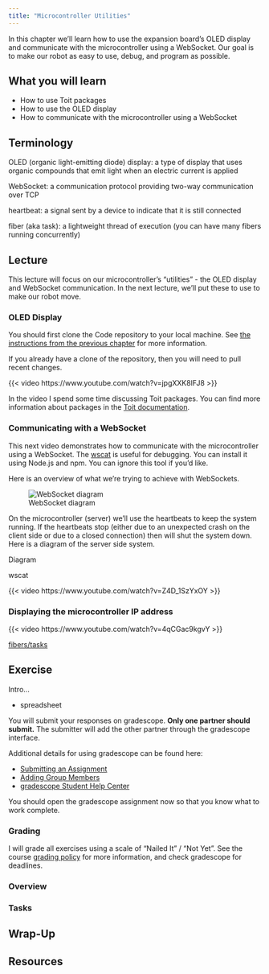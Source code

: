 ```yaml
---
title: "Microcontroller Utilities"
---
```


In this chapter we'll learn how to use the expansion board's OLED display and communicate with the microcontroller using a WebSocket. Our goal is to make our robot as easy to use, debug, and program as possible.

## What you will learn

- How to use Toit packages
- How to use the OLED display
- How to communicate with the microcontroller using a WebSocket

## Terminology

OLED (organic light-emitting diode) display:
a type of display that uses organic compounds that emit light when an electric current is applied

WebSocket:
a communication protocol providing two-way communication over TCP

heartbeat:
a signal sent by a device to indicate that it is still connected

fiber (aka task):
a lightweight thread of execution (you can have many fibers running concurrently)

## Lecture

This lecture will focus on our microcontroller's "utilities" - the OLED display and WebSocket communication. In the next lecture, we'll put these to use to make our robot move.

### OLED Display

You should first clone the Code repository to your local machine. See [the instructions from the previous chapter](./04-ProgrammingWithToit.qmd#running-the-demos) for more information.

If you already have a clone of the repository, then you will need to pull recent changes.

{{< video https://www.youtube.com/watch?v=jpgXXK8lFJ8 >}}

In the video I spend some time discussing Toit packages. You can find more information about packages in the [Toit documentation](https://docs.toit.io/language/package).

### Communicating with a WebSocket

This next video demonstrates how to communicate with the microcontroller using a WebSocket. The [wscat](https://github.com/websockets/wscat) is useful for debugging. You can install it using Node.js and npm. You can ignore this tool if you'd like.

Here is an overview of what we're trying to achieve with WebSockets.

![WebSocket diagram](../_static/images/05-MicrocontrollerUtilities/WebSocket.svg)

On the microcontroller (server) we'll use the heartbeats to keep the system running. If the heartbeats stop (either due to an unexpected crash on the client side or due to a closed connection) then will shut the system down. Here is a diagram of the server side system.





Diagram

wscat

{{< video https://www.youtube.com/watch?v=Z4D_1SzYxOY >}}

### Displaying the microcontroller IP address

{{< video https://www.youtube.com/watch?v=4qCGac9kgvY >}}

[fibers/tasks](https://docs.toit.io/language/tasks)

## Exercise

Intro...

- spreadsheet

You will submit your responses on gradescope. **Only one partner should submit.** The submitter will add the other partner through the gradescope interface.

Additional details for using gradescope can be found here:

- [Submitting an Assignment](https://help.gradescope.com/article/ccbpppziu9-student-submit-work)
- [Adding Group Members](https://help.gradescope.com/article/m5qz2xsnjy-student-add-group-members)
- [gradescope Student Help Center](https://help.gradescope.com/category/cyk4ij2dwi-student-workflow)

You should open the gradescope assignment now so that you know what to work complete.

### Grading

I will grade all exercises using a scale of "Nailed It" / "Not Yet". See the course [grading policy](../index.qmd#grading) for more information, and check gradescope for deadlines.

### Overview

### Tasks

## Wrap-Up

## Resources
